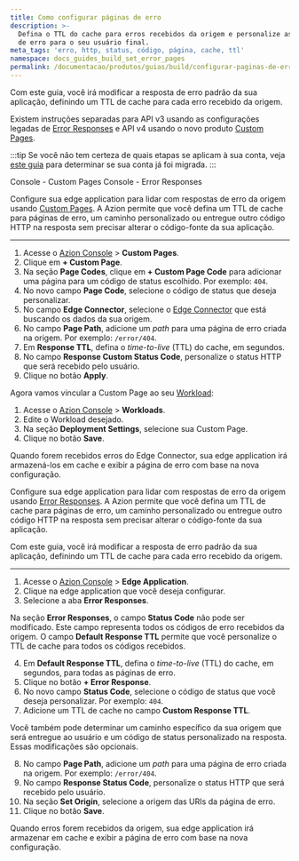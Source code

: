 ```yaml
---
title: Como configurar páginas de erro
description: >-
  Defina o TTL do cache para erros recebidos da origem e personalize as páginas
  de erro para o seu usuário final.
meta_tags: 'erro, http, status, código, página, cache, ttl'
namespace: docs_guides_build_set_error_pages
permalink: /documentacao/produtos/guias/build/configurar-paginas-de-erro/
---
```



<Apiv4Rollout />

Com este guia, você irá modificar a resposta de erro padrão da sua aplicação, definindo um TTL de cache para cada erro recebido da origem.

Existem instruções separadas para API v3 usando as configurações legadas de [Error Responses](/pt-br/documentacao/produtos/build/edge-application/error-responses/) e API v4 usando o novo produto [Custom Pages](/pt-br/documentacao/produtos/secure/custom-pages/).

:::tip
Se você não tem certeza de quais etapas se aplicam à sua conta, veja [este guia](/pt-br/documentacao/produtos/guias/verificar-migracao-da-conta/) para determinar se sua conta já foi migrada.
:::

<Tabs client:visible>
    <Fragment slot="tab.consolecustompages">Console - Custom Pages</Fragment>
    <Fragment slot="tab.consoleerrorresponses">Console - Error Responses</Fragment>

<Fragment slot="panel.consolecustompages">

Configure sua edge application para lidar com respostas de erro da origem usando [Custom Pages](/pt-br/documentacao/produtos/secure/custom-pages/). A Azion permite que você defina um TTL de cache para páginas de erro, um caminho personalizado ou entregue outro código HTTP na resposta sem precisar alterar o código-fonte da sua aplicação.


---

1. Acesse o [Azion Console](/pt-br/documentacao/produtos/guias/como-acessar-o-azion-console/) > **Custom Pages**.
2. Clique em **+ Custom Page**.
3. Na seção **Page Codes**, clique em **+ Custom Page Code** para adicionar uma página para um código de status escolhido. Por exemplo: `404`.
4. No novo campo **Page Code**, selecione o código de status que deseja personalizar.
5. No campo **Edge Connector**, selecione o [Edge Connector](/pt-br/documentacao/produtos/secure/edge-connector/) que está buscando os dados da sua origem.
6. No campo **Page Path**, adicione um *path* para uma página de erro criada na origem. Por exemplo: `/error/404`.
7. Em **Response TTL**, defina o *time-to-live* (TTL) do cache, em segundos.
8. No campo **Response Custom Status Code**, personalize o status HTTP que será recebido pelo usuário.
9. Clique no botão **Apply**.

Agora vamos vincular a Custom Page ao seu [Workload](/pt-br/documentacao/produtos/secure/workloads/):

1. Acesse o [Azion Console](/pt-br/documentacao/produtos/guias/como-acessar-o-azion-console/) > **Workloads**.
2. Edite o Workload desejado.
3. Na seção **Deployment Settings**, selecione sua Custom Page.
4. Clique no botão **Save**.

Quando forem recebidos erros do Edge Connector, sua edge application irá armazená-los em cache e exibir a página de erro com base na nova configuração.

</Fragment>

<Fragment slot="panel.consoleerrorresponses">

Configure sua edge application para lidar com respostas de erro da origem usando [Error Responses](/pt-br/documentacao/produtos/build/edge-application/error-responses/). A Azion permite que você defina um TTL de cache para páginas de erro, um caminho personalizado ou entregue outro código HTTP na resposta sem precisar alterar o código-fonte da sua aplicação.

Com este guia, você irá modificar a resposta de erro padrão da sua aplicação, definindo um TTL de cache para cada erro recebido da origem.

---

1. Acesse o [Azion Console](/pt-br/documentacao/produtos/guias/como-acessar-o-azion-console/) > **Edge Application**.
2. Clique na edge application que você deseja configurar.
3. Selecione a aba **Error Responses**.

Na seção **Error Responses**, o campo **Status Code** não pode ser modificado. Este campo representa todos os códigos de erro recebidos da origem. O campo **Default Response TTL** permite que você personalize o TTL de cache para todos os códigos recebidos.

4. Em **Default Response TTL**, defina o *time-to-live* (TTL) do cache, em segundos, para todas as páginas de erro.
5. Clique no botão **+ Error Response**.
6. No novo campo **Status Code**, selecione o código de status que você deseja personalizar. Por exemplo: `404`.
7. Adicione um TTL de cache no campo **Custom Response TTL**.

Você também pode determinar um caminho específico da sua origem que será entregue ao usuário e um código de status personalizado na resposta. Essas modificações são opcionais.

8. No campo **Page Path**, adicione um *path* para uma página de erro criada na origem. Por exemplo: `/error/404`.
9. No campo **Response Status Code**, personalize o status HTTP que será recebido pelo usuário.
10. Na seção **Set Origin**, selecione a origem das URIs da página de erro.
11. Clique no botão **Save**.

Quando erros forem recebidos da origem, sua edge application irá armazenar em cache e exibir a página de erro com base na nova configuração.

</Fragment>
</Tabs>
